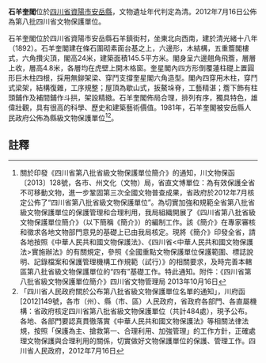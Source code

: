 {{msg:四川省文物保護單位
|名稱 = 石羊奎閣
|編號 = 289
|圖片 = 
|級別 = S8
|分類 = 
|時代 = [[清代|清代]]
|地点 = [[四川省|四川省]][[資陽市|資陽市]][[安岳縣|安岳縣]]
|坐標 =
|登錄 = 2012年7月16日
}}
'''石羊奎閣'''位於[[四川省|四川省]][[資陽市|資陽市]][[安岳縣|安岳縣]]，文物遺址年代判定為清。2012年7月16日公佈為第八批四川省文物保護單位。

石羊奎閣位於四川省資陽市安岳縣石羊鎮街村，坐東北向西南，建於清光緒十八年（1892）。石羊奎閣建在條石圍砌素面台基之上，六邊形，木結構，五重簷閣樓式，六角攢尖頂，閣高24米，建築面積145.5平方米。閣身呈六邊翹角飛簷，層層上收，層高4.8米，各層均在虎壁上開木格窗。奎星閣內四方形倒覆蓮柱礎上置圓形巨木柱四根，採用無鉚架梁、穿鬥支撐奎星閣六角造型。閣內四穿用木柱，穿鬥式梁架，結構復雜，工序規整；屋頂為歇山式，扳鰲垛脊，工藝精湛；簷下飾有柱頭鋪作及補間鋪作斗拱，架設精緻。石羊奎閣佈局合理，排列有序，獨具特色，雄偉壯觀，具有很高的科學、歷史和建築藝術價值。1981年，石羊奎閣被安岳縣人民政府公佈為縣級文物保護單位<ref>關於印發《四川省第八批省級文物保護單位簡介》的通知，川文物保函〔2013〕128號，各市、州文化（文物）局，省直文博單位：為有效保護全省不可移動文物，進一步鞏固第三次全國文物普查成果，省政府於2012年7月核定公佈了“四川省第八批省級文物保護單位”。為切實加強和規範全省第八批省級文物保護單位的保護管理和合理利用，我局組織開展了《四川省第八批省級文物保護單位簡介》（以下簡稱《簡介》）的編制工作。該《簡介》在專家審核和徵求各地文物部門意見的基礎上已由我局核定。現將《簡介》印發全省，請各地按照《中華人民共和國文物保護法》、《四川省<中華人民共和國文物保護法>實施辦法》的有關規定，參照《全國重點文物保護單位保護範圍、標誌說明、記錄檔案和保護管理機構工作規範（試行）》的相關要求，及時完善本轄區第八批省級文物保護單位的“四有”基礎工作。特此通知。附件：《四川省第八批省級文物保護單位簡介》四川省文物管理局  2013年10月16日</ref><ref>「四川省人民政府關於公布第八批省級文物保護單位名單的通知」，川府函[2012]149號，各市（州）、縣（市、區）人民政府，省政府各部門、各直屬機構：省政府核定四川省第八批省級文物保護單位（共計484處），現予公布。各地、各部門要認真貫徹落實《中華人民共和國文物保護法》等相關法律法規，按照「保護為主、搶救第一、合理利用、加強管理」的工作方針，正確處理文物保護與合理利用的關係，切實做好文物保護單位的保護、管理工作。四川省人民政府，2012年7月16日</ref>。
==註釋==
{{reflist}}